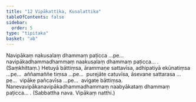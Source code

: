 ```yaml
---
title: "12 Vipākattika, Kusalattika"
tableOfContents: false
sidebar:
  order: 5
type: "tipitaka"
basket: "ab"
---
```



<DynamicBreadcrumb />

<Division number="44">

<Paragraph number="105">
Navipākaṃ nakusalaṃ dhammaṃ paṭicca …pe…  navipākadhammadhammaṃ naakusalaṃ dhammaṃ paṭicca… . (Saṃkhittaṃ.) Hetuyā bāttiṃsa, ārammaṇe sattavīsa, adhipatiyā ekūnatiṃsa …pe…  aññamaññe tiṃsa …pe…  purejāte catuvīsa, āsevane sattarasa …pe…  vipāke pañcavīsa …pe…  avigate bāttiṃsa.
</Paragraph>

<Paragraph number="106">
Nanevavipākanavipākadhammadhammaṃ naabyākataṃ dhammaṃ paṭicca… . (Sabbattha nava. Vipākaṃ natthi.)
</Paragraph>
</Division>